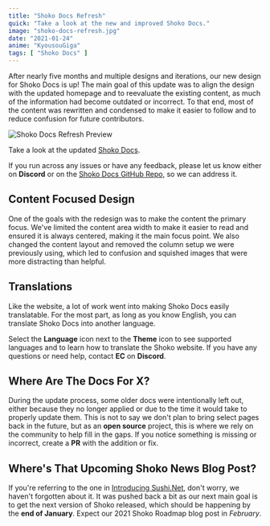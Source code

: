 ```yaml
---
title: "Shoko Docs Refresh"
quick: "Take a look at the new and improved Shoko Docs."
image: "shoko-docs-refresh.jpg"
date: "2021-01-24"
anime: "KyousouGiga"
tags: [ "Shoko Docs" ]
---
```


After nearly five months and multiple designs and iterations, our new design for Shoko Docs is up! The main goal of this
update was to align the design with the updated homepage and to reevaluate the existing content, as much of the
information had become outdated or incorrect. To that end, most of the content was rewritten and condensed to make it
easier to follow and to reduce confusion for future contributors.

![Shoko Docs Refresh Preview](/images/blog/shoko-docs-refresh-preview.jpg)

Take a look at the updated [Shoko Docs](https://docs.shokoanime.com/).

If you run across any issues or have any feedback, please let us know either on **Discord** or on
the [Shoko Docs GitHub Repo](https://github.com/ShokoAnime/ShokoDocs), so we can address it.

## Content Focused Design

One of the goals with the redesign was to make the content the primary focus. We've limited the content area width to
make it easier to read and ensured it is always centered, making it the main focus point. We also changed the content
layout and removed the column setup we were previously using, which led to confusion and squished images that were more
distracting than helpful.

## Translations

Like the website, a lot of work went into making Shoko Docs easily translatable. For the most part, as long as you know
English, you can translate Shoko Docs into another language.

Select the **Language** icon next to the **Theme** icon to see supported languages and to learn how to translate the
Shoko website. If you have any questions or need help, contact **EC** on **Discord**.

## Where Are The Docs For X?

During the update process, some older docs were intentionally left out, either because they no longer applied or due to
the time it would take to properly update them. This is not to say we don't plan to bring select pages back in the
future, but as an **open source** project, this is where we rely on the community to help fill in the gaps. If you
notice something is missing or incorrect, create a **PR** with the addition or fix.

## Where's That Upcoming Shoko News Blog Post?

If you're referring to the one in [Introducing Sushi.Net](https://shokoanime.com/blog/introducing-sushi.net/), don't
worry, we haven't forgotten about it. It was pushed back a bit as our next main goal is to get the next version of Shoko
released, which should be happening by the **end of January**. Expect our 2021 Shoko Roadmap blog post in *February*.
